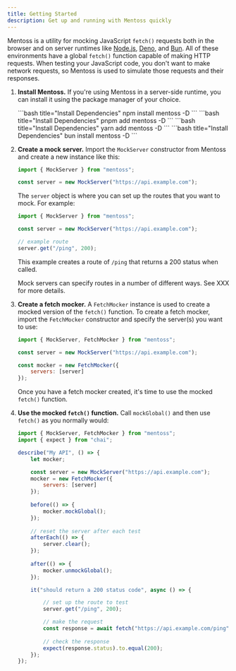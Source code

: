 ```yaml
---
title: Getting Started
description: Get up and running with Mentoss quickly
---
```



Mentoss is a utility for mocking JavaScript `fetch()` requests both in the browser and on server runtimes like [Node.js](https://nodejs.org), [Deno](https://deno.com), and [Bun](https://bun.sh). All of these environments have a global `fetch()` function capable of making HTTP requests. When testing your JavaScript code, you don't want to make network requests, so Mentoss is used to simulate those requests and their responses.

<Steps>

1. **Install Mentoss.** If you're using Mentoss in a server-side runtime, you can install it using the package manager of your choice.

    <Tabs>
        <TabItem label="npm">
        <Fragment>
        ```bash title="Install Dependencies"
        npm install mentoss -D
        ```
        </Fragment>
        </TabItem>
        <TabItem label="pnpm">
        <Fragment>
        ```bash title="Install Dependencies"
        pnpm add mentoss -D
        ```
        </Fragment>
        </TabItem>
        <TabItem label="yarn">
        <Fragment>
        ```bash title="Install Dependencies"
        yarn add mentoss -D
        ```
        </Fragment>
        </TabItem>
        <TabItem label="Bun">
        <Fragment>
        ```bash title="Install Dependencies"
        bun install mentoss -D
        ```
        </Fragment>
        </TabItem>
    </Tabs>

2. **Create a mock server.** Import the `MockServer` constructor from Mentoss and create a new instance like this:

    ```js
    import { MockServer } from "mentoss";

    const server = new MockServer("https://api.example.com");
    ```

    The `server` object is where you can set up the routes that you want to mock. For example:

    ```js {6}
    import { MockServer } from "mentoss";

    const server = new MockServer("https://api.example.com");

    // example route
    server.get("/ping", 200);
    ```

    This example creates a route of `/ping` that returns a 200 status when called.

    Mock servers can specify routes in a number of different ways. See XXX for more details.

3. **Create a fetch mocker.** A `FetchMocker` instance is used to create a mocked version of the `fetch()` function. To create a fetch mocker, import the `FetchMocker` constructor and specify the server(s) you want to use:

    ```js {1,5-7}
    import { MockServer, FetchMocker } from "mentoss";

    const server = new MockServer("https://api.example.com");

    const mocker = new FetchMocker({
        servers: [server]
    });
    ```

    Once you have a fetch mocker created, it's time to use the mocked `fetch()` function.

4. **Use the mocked `fetch()` function.** Call `mockGlobal()` and then use `fetch()` as you normally would:

    ```js
    import { MockServer, FetchMocker } from "mentoss";
    import { expect } from "chai";

    describe("My API", () => {
        let mocker;

        const server = new MockServer("https://api.example.com");
        mocker = new FetchMocker({
            servers: [server]
        });
        
        before(() => {
            mocker.mockGlobal();
        });
        
        // reset the server after each test
        afterEach(() => {
            server.clear();
        });
        
        after(() => {
            mocker.unmockGlobal();
        });

        it("should return a 200 status code", async () => {

            // set up the route to test
            server.get("/ping", 200);

            // make the request
            const response = await fetch("https://api.example.com/ping");
            
            // check the response
            expect(response.status).to.equal(200);
        });
    });
    ```
</Steps>
